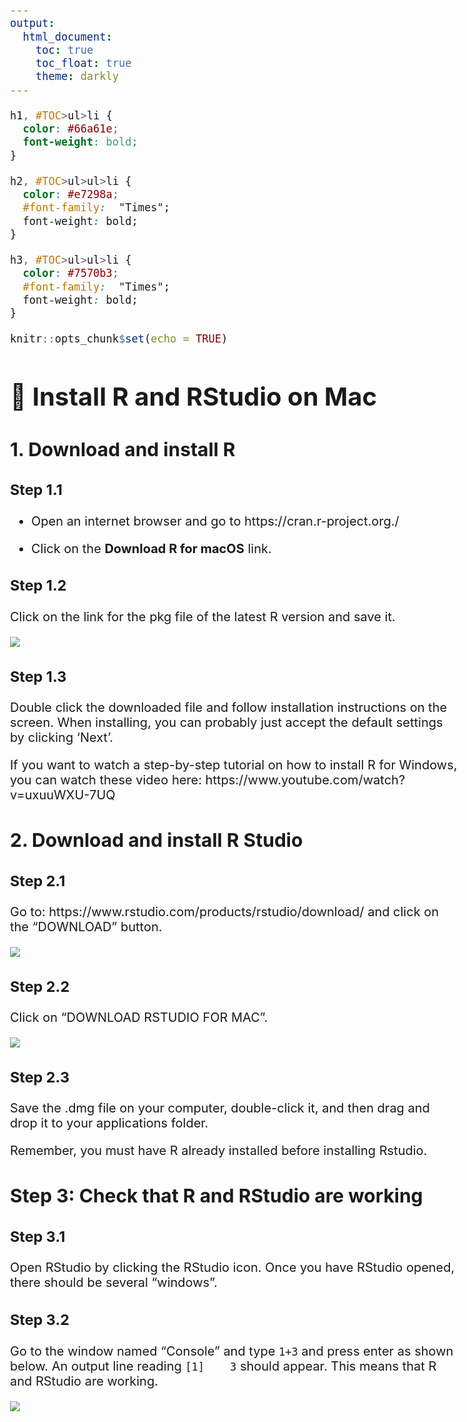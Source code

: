 ```yaml
---
output: 
  html_document:
    toc: true
    toc_float: true 
    theme: darkly
---
```



<style type="text/css">
  body{
  font-size: 15pt;
}
</style>

```css
h1, #TOC>ul>li {
  color: #66a61e;
  font-weight: bold;
}

h2, #TOC>ul>ul>li {
  color: #e7298a;
  #font-family:  "Times";
  font-weight: bold;
}

h3, #TOC>ul>ul>li {
  color: #7570b3;
  #font-family:  "Times";
  font-weight: bold;
}
```

```r
knitr::opts_chunk$set(echo = TRUE)
```

#  Install R and RStudio on Mac 

## 1. Download and install R

### Step 1.1

- Open an internet browser and go to https://cran.r-project.org./

- Click on the **Download R for macOS** link.


### Step 1.2

Click on the link for the pkg file of the latest R version and save it.

![](install/macpkg.png)

### Step 1.3

Double click the downloaded file and follow installation instructions on the screen. When installing, you can probably just accept the default settings by clicking 'Next'.

If you want to watch a step-by-step tutorial on how to install R for Windows, you can watch these video here: https://www.youtube.com/watch?v=uxuuWXU-7UQ


## 2. Download and install R Studio

### Step 2.1

Go to: https://www.rstudio.com/products/rstudio/download/ and click	on	the	“DOWNLOAD”	button.

![](install/rstudiodownload.png)

### Step 2.2

Click	on	“DOWNLOAD RSTUDIO FOR MAC”.

![](install/rstudiomac.png)


### Step 2.3

Save the .dmg file on your computer, double-click it, and then drag and drop it to your applications folder.

Remember, you must have R already installed before installing Rstudio. 


## Step 3: Check that R and RStudio are working

### Step 3.1

Open	RStudio by clicking the RStudio icon. Once you have RStudio opened, there should be several “windows”.

### Step 3.2

Go to the window named “Console” and type `1+3` and press enter as shown below. An	output line	reading	`[1]	3` should	appear.	This	means	that	R	and	RStudio	are	working.


![](install/console.png)

